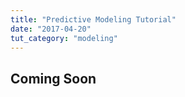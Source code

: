 ```yaml
---
title: "Predictive Modeling Tutorial"
date: "2017-04-20"
tut_category: "modeling"
---
```


## Coming Soon
